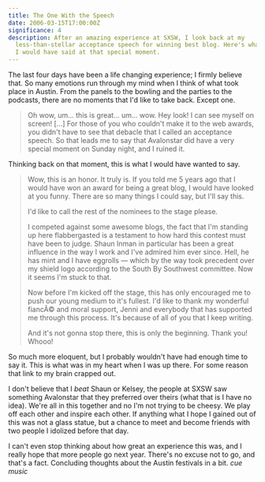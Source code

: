 ```yaml
---
title: The One With the Speech
date: 2006-03-15T17:00:00Z
significance: 4
description: After an amazing experience at SXSW, I look back at my
  less-than-stellar acceptance speech for winning best blog. Here's what I wish
  I would have said at that special moment.
---
```


The last four days have been a life changing experience; I firmly believe that. So many emotions run through my mind when I think of what took place in Austin. From the panels to the bowling and the parties to the podcasts, there are no moments that I'd like to take back. Except one.

> Oh wow, um... this is great... um... wow. Hey look! I can see myself on screen! [...]
For those of you who couldn't make it to the web awards, you didn't have to see that debacle that I called an acceptance speech. So that leads me to say that Avalonstar did have a very special moment on Sunday night, and I ruined it.

Thinking back on that moment, this is what I would have wanted to say.

> Wow, this is an honor. It truly is. If you told me 5 years ago that I would have won an award for being a great blog, I would have looked at you funny. There are so many things I could say, but I'll say this.
>
> I'd like to call the rest of the nominees to the stage please.
>
> I competed against some awesome blogs, the fact that I'm standing up here flabbergasted is a testament to how hard this contest must have been to judge. Shaun Inman in particular has been a great influence in the way I work and I've admired him ever since. Hell, he has mint and I have eggrolls — which by the way took precedent over my shield logo according to the South By Southwest committee. Now it seems I'm stuck to that.
>
> Now before I'm kicked off the stage, this has only encouraged me to push our young medium to it's fullest. I'd like to thank my wonderful fiancÃ© and moral support, Jenni and everybody that has supported me through this process. It's because of all of you that I keep writing.
>
> And it's not gonna stop there, this is only the beginning. Thank you! Whooo!

So much more eloquent, but I probably wouldn't have had enough time to say it. This is what was in my heart when I was up there. For some reason that link to my brain crapped out.

I don't believe that I *beat* Shaun or Kelsey, the people at SXSW saw something Avalonstar that they preferred over theirs (what that is I have no idea). We're all in this together and no I'm not trying to be cheesy. We play off each other and inspire each other. If anything what I hope I gained out of this was not a glass statue, but a chance to meet and become friends with two people I idolized before that day.

I can't even stop thinking about how great an experience this was, and I really hope that more people go next year. There's no excuse not to go, and that's a fact. Concluding thoughts about the Austin festivals in a bit. *cue music*
